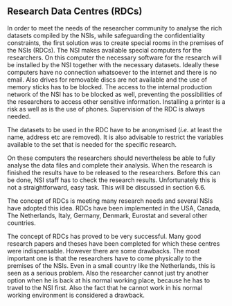 ## Research Data Centres (RDCs)

In order to meet the needs of the researcher community to analyse the rich datasets compiled by the NSIs, while safeguarding the confidentiality constraints, the first solution was to create special rooms in the premises of the NSIs (RDCs). The NSI makes available special computers for the researchers. On this computer the necessary software for the research will be installed by the NSI together with the necessary datasets. Ideally these computers have no connection whatsoever to the internet and there is no email. Also drives for removable discs are not available and the use of memory sticks has to be blocked. The access to the internal production network of the NSI has to be blocked as well, preventing the possibilities of the researchers to access other sensitive information. Installing a printer is a risk as well as is the use of phones. Supervision of the RDC is always needed.

The datasets to be used in the RDC have to be anonymised (*i.e.* at least the name, address etc are removed). It is also advisable to restrict the variables available to the set that is needed for the specific research.

On these computers the researchers should neverthe­less be able to fully analyse the data files and complete their analysis. When the research is finished the results have to be released to the researchers. Before this can be done, NSI staff has to check the research results. Unfortunately this is not a straightforward, easy task. This will be discussed in section 6.6.

The concept of RDCs is meeting many research needs and several NSIs have adopted this idea. RDCs have been implemented in the USA, Canada, The Netherlands, Italy, Germany, Denmark, Eurostat and several other countries.

The concept of RDCs has proved to be very successful. Many good research papers and theses have been completed for which these centres were indispensable. However there are some drawbacks. The most important one is that the researchers have to come physically to the premises of the NSIs. Even in a small country like the Netherlands, this is seen as a serious problem. Also the researcher cannot just try another option when he is back at his normal working place, because he has to travel to the NSI first. Also the fact that he cannot work in his normal working environment is considered a drawback.

